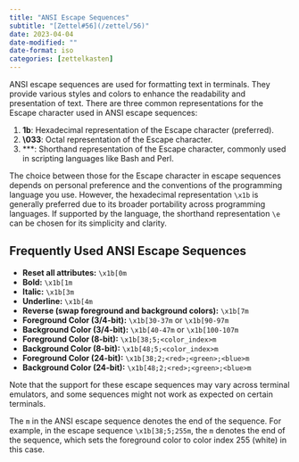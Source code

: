 ```yaml
---
title: "ANSI Escape Sequences"
subtitle: "[Zettel#56](/zettel/56)"
date: 2023-04-04
date-modified: ""
date-format: iso
categories: [zettelkasten]
---
```

ANSI escape sequences are used for formatting text in terminals. They provide various styles and colors to enhance the readability and presentation of text. There are three common representations for the Escape character used in ANSI escape sequences:

1. **\x1b**: Hexadecimal representation of the Escape character (preferred).
2. **\033**: Octal representation of the Escape character.
3. **\e**: Shorthand representation of the Escape character, commonly used in scripting languages like Bash and Perl.

The choice between those for the Escape character in escape sequences depends on personal preference and the conventions of the programming language you use. However, the hexadecimal representation `\x1b` is generally preferred due to its broader portability across programming languages. If supported by the language, the shorthand representation `\e` can be chosen for its simplicity and clarity.

## Frequently Used ANSI Escape Sequences

* **Reset all attributes:** `\x1b[0m`
* **Bold:** `\x1b[1m`
* **Italic:** `\x1b[3m`
* **Underline:** `\x1b[4m`
* **Reverse (swap foreground and background colors):** `\x1b[7m`
* **Foreground Color (3/4-bit):** `\x1b[30-37m` or `\x1b[90-97m`
* **Background Color (3/4-bit):** `\x1b[40-47m` or `\x1b[100-107m`
* **Foreground Color (8-bit):** `\x1b[38;5;<color_index>m`
* **Background Color (8-bit):** `\x1b[48;5;<color_index>m`
* **Foreground Color (24-bit):** `\x1b[38;2;<red>;<green>;<blue>m`
* **Background Color (24-bit):** `\x1b[48;2;<red>;<green>;<blue>m`

Note that the support for these escape sequences may vary across terminal emulators, and some sequences might not work as expected on certain terminals.

The `m` in the ANSI escape sequence denotes the end of the sequence. For example, in the escape sequence `\x1b[38;5;255m`, the `m` denotes the end of the sequence, which sets the foreground color to color index 255 (white) in this case.
